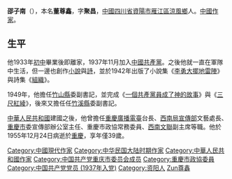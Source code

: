 '''邵子南'''（{{bd|1916年||1955年|12月24日|catIdx=Dong,董}}），本名'''董尊鑫'''，字'''聚昌'''，[[中國|中國]][[四川省|四川省]][[資陽市|資陽市]][[雁江區|雁江區]][[涼風鄉|涼風鄉]]人。[[中國作家|中國作家]]。

== 生平 ==

他1933年[[初中|初中]]畢業後即離家，1937年11月加入[[中國共產黨|中國共產黨]]。之後他就一直在軍隊中生活，但一邊也創作[[小說|小說]]與[[詩|詩]]，並於1942年出版了小說集《[[李勇大擺地雷陣|李勇大擺地雷陣]]》與詩集《[[組織_(詩集)|組織]]》。

1949年，他擔任[[竹山縣|竹山縣]]委副書記，並完成《[[一個共產黨員成了神的故事|一個共產黨員成了神的故事]]》與《[[三尺紅綾|三尺紅綾]]》，後來又擔任任[[竹溪縣|竹溪縣]]委副書記。

[[中華人民共和國|中華人民共和國]]建國之後，他曾擔任[[重慶廣播電臺|重慶廣播電臺]]台長、[[西南局|西南局]][[宣傳部|宣傳部]]文藝處長、[[重慶市|重慶市]]委宣傳部辦公室主任、重慶市政協常務委員、[[西南文聯|西南文聯]]副主席等職。他於1955年12月24日病逝於[[重慶|重慶]]，享年僅39歲。

{{中国近现代文学}}
{{China-writer-stub}}

{{DEFAULTSORT:Shao邵子南}}
[[Category:中國現代作家|Category:中國現代作家]]
[[Category:中华民国大陆时期作家|Category:中华民国大陆时期作家]]
[[Category:中華人民共和國作家|Category:中華人民共和國作家]]
[[Category:中国共产党重庆市委员会成员|Category:中国共产党重庆市委员会成员]]
[[Category:重慶市政協委員|Category:重慶市政協委員]]
[[Category:中国共产党党员_(1937年入党)|Category:中国共产党党员 (1937年入党)]]
[[Category:资阳人|Category:资阳人]]
[[Category:董姓|Zun尊鑫]]